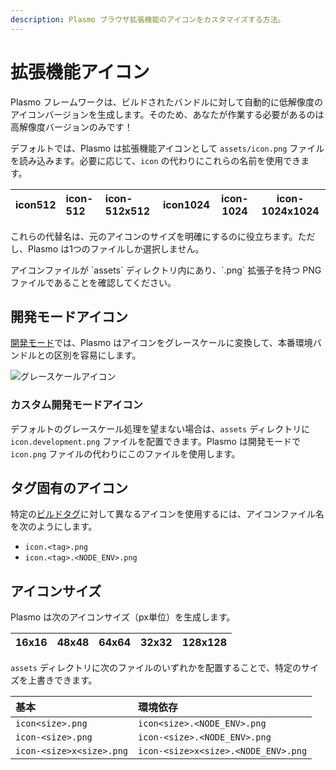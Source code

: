 ```yaml
---
description: Plasmo ブラウザ拡張機能のアイコンをカスタマイズする方法。
---
```



# 拡張機能アイコン

Plasmo フレームワークは、ビルドされたバンドルに対して自動的に低解像度のアイコンバージョンを生成します。そのため、あなたが作業する必要があるのは高解像度バージョンのみです！

デフォルトでは、Plasmo は拡張機能アイコンとして `assets/icon.png` ファイルを読み込みます。必要に応じて、`icon` の代わりにこれらの名前を使用できます。

| icon512 | icon-512 | icon-512x512 | icon1024 | icon-1024 | icon-1024x1024 |
| :------ | :------- | :----------- | -------- | --------- | -------------- |

これらの代替名は、元のアイコンのサイズを明確にするのに役立ちます。ただし、Plasmo は1つのファイルしか選択しません。

<Callout emoji="👉">
  アイコンファイルが `assets` ディレクトリ内にあり、`.png` 拡張子を持つ PNG ファイルであることを確認してください。
</Callout>

## 開発モードアイコン

[開発モード](/framework/workflows/dev)では、Plasmo はアイコンをグレースケールに変換して、本番環境バンドルとの区別を容易にします。

![グレースケールアイコン](@screenshots/extension-icon-example.png)

### カスタム開発モードアイコン

デフォルトのグレースケール処理を望まない場合は、`assets` ディレクトリに `icon.development.png` ファイルを配置できます。Plasmo は開発モードで `icon.png` ファイルの代わりにこのファイルを使用します。

## タグ固有のアイコン

特定の[ビルドタグ](/framework/workflows/build#with-a-custom-tag)に対して異なるアイコンを使用するには、アイコンファイル名を次のようにします。

- `icon.<tag>.png`
- `icon.<tag>.<NODE_ENV>.png`

## アイコンサイズ

Plasmo は次のアイコンサイズ（px単位）を生成します。

| 16x16 | 48x48 | 64x64 | 32x32 | 128x128 |
| ----- | ----- | ----- | ----- | ------- |

`assets` ディレクトリに次のファイルのいずれかを配置することで、特定のサイズを上書きできます。

| 基本                     | 環境依存                        |
| :----------------------- | :---------------------------------- |
| `icon<size>.png`         | `icon<size>.<NODE_ENV>.png`         |
| `icon-<size>.png`        | `icon-<size>.<NODE_ENV>.png`        |
| `icon-<size>x<size>.png` | `icon-<size>x<size>.<NODE_ENV>.png` |
